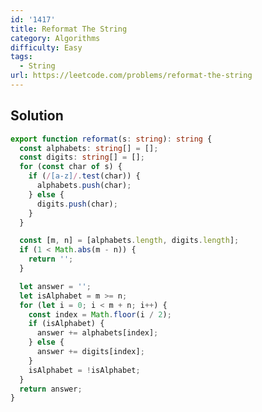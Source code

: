 ```yaml
---
id: '1417'
title: Reformat The String
category: Algorithms
difficulty: Easy
tags:
  - String
url: https://leetcode.com/problems/reformat-the-string
---
```


## Solution

```typescript filename="solution.ts" copy
export function reformat(s: string): string {
  const alphabets: string[] = [];
  const digits: string[] = [];
  for (const char of s) {
    if (/[a-z]/.test(char)) {
      alphabets.push(char);
    } else {
      digits.push(char);
    }
  }

  const [m, n] = [alphabets.length, digits.length];
  if (1 < Math.abs(m - n)) {
    return '';
  }

  let answer = '';
  let isAlphabet = m >= n;
  for (let i = 0; i < m + n; i++) {
    const index = Math.floor(i / 2);
    if (isAlphabet) {
      answer += alphabets[index];
    } else {
      answer += digits[index];
    }
    isAlphabet = !isAlphabet;
  }
  return answer;
}
```
